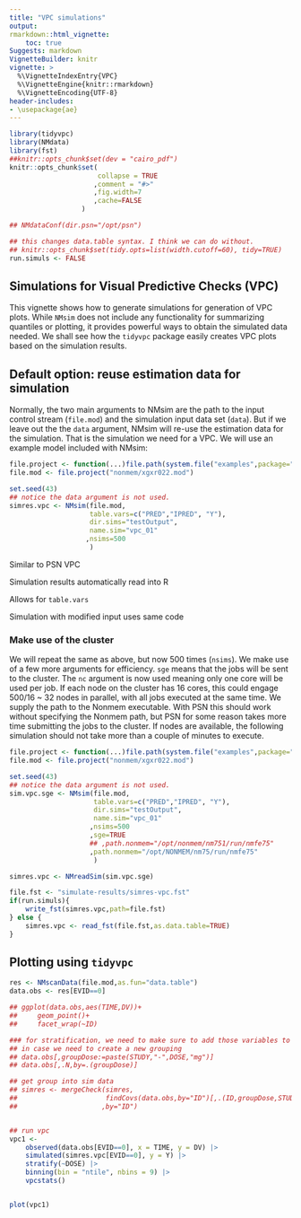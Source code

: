 ```yaml
---
title: "VPC simulations"
output:
rmarkdown::html_vignette:
    toc: true
Suggests: markdown
VignetteBuilder: knitr
vignette: >
  %\VignetteIndexEntry{VPC}
  %\VignetteEngine{knitr::rmarkdown}
  %\VignetteEncoding{UTF-8}
header-includes:
- \usepackage{ae}
---
```


```r
library(tidyvpc)
library(NMdata)
library(fst)
##knitr::opts_chunk$set(dev = "cairo_pdf")
knitr::opts_chunk$set(
                      collapse = TRUE
                     ,comment = "#>"
                     ,fig.width=7
                     ,cache=FALSE
                  )

## NMdataConf(dir.psn="/opt/psn")

## this changes data.table syntax. I think we can do without.
## knitr::opts_chunk$set(tidy.opts=list(width.cutoff=60), tidy=TRUE)
run.simuls <- FALSE
```

## Simulations for Visual Predictive Checks (VPC)
This vignette shows how to generate simulations for generation of VPC
plots. While `NMsim` does not include any functionality for summarizing quantiles or plotting, it provides powerful ways to obtain the simulated data needed. We shall see how the `tidyvpc` package easily creates VPC plots based on the simulation results.

## Default option: reuse estimation data for simulation
Normally, the two main arguments to NMsim are the path to the input
control stream (`file.mod`) and the simulation input data set
(`data`). But if we leave out the the `data` argument, NMsim will
re-use the estimation data for the simulation. That is the simulation
we need for a VPC. We will use an example model included with NMsim:

```r


file.project <- function(...)file.path(system.file("examples",package="NMsim"),...)
file.mod <- file.project("nonmem/xgxr022.mod")

```

```r
set.seed(43)
## notice the data argument is not used.
simres.vpc <- NMsim(file.mod,
                    table.vars=c("PRED","IPRED", "Y"),
                    dir.sims="testOutput",
                    name.sim="vpc_01"
                   ,nsims=500
                    )

```

Similar to PSN VPC

Simulation results automatically read into R

Allows for `table.vars`

Simulation with modified input uses same code

### Make use of the cluster
We will repeat the same as above, but now 500 times (`nsims`). We make
use of a few more arguments for efficiency. `sge` means that the jobs
will be sent to the cluster. The `nc` argument is now used meaning
only one core will be used per job. If each node on the cluster has 16
cores, this could engage 500/16 ~ 32 nodes in parallel, with all jobs
executed at the same time. We supply the path to the Nonmem executable. With PSN this should work without specifying the Nonmem path, but PSN for some reason takes more time submitting the jobs to the cluster. If nodes are available, the following simulation should not take more than a couple of minutes to execute.

```r
file.project <- function(...)file.path(system.file("examples",package="NMsim"),...)
file.mod <- file.project("nonmem/xgxr022.mod")

set.seed(43)
## notice the data argument is not used.
sim.vpc.sge <- NMsim(file.mod,
                     table.vars=c("PRED","IPRED", "Y"),
                     dir.sims="testOutput",
                     name.sim="vpc_01"
                    ,nsims=500
                    ,sge=TRUE
                    ## ,path.nonmem="/opt/nonmem/nm751/run/nmfe75"
                    ,path.nonmem="/opt/NONMEM/nm75/run/nmfe75"
                     )

simres.vpc <- NMreadSim(sim.vpc.sge)
```

```r
file.fst <- "simulate-results/simres-vpc.fst"
if(run.simuls){
    write_fst(simres.vpc,path=file.fst)
} else {
    simres.vpc <- read_fst(file.fst,as.data.table=TRUE)
}
```



## Plotting using `tidyvpc` 
```r
res <- NMscanData(file.mod,as.fun="data.table")
data.obs <- res[EVID==0]

## ggplot(data.obs,aes(TIME,DV))+
##     geom_point()+
##     facet_wrap(~ID)

### for stratification, we need to make sure to add those variables to the sim data. 
## in case we need to create a new grouping
## data.obs[,groupDose:=paste(STUDY,"-",DOSE,"mg")]
## data.obs[,.N,by=.(groupDose)]

## get group into sim data
## simres <- mergeCheck(simres,
##                      findCovs(data.obs,by="ID")[,.(ID,groupDose,STUDY,DOSE)]
##                     ,by="ID")


## run vpc
vpc1 <-
    observed(data.obs[EVID==0], x = TIME, y = DV) |>
    simulated(simres.vpc[EVID==0], y = Y) |>
    stratify(~DOSE) |>
    binning(bin = "ntile", nbins = 9) |>
    vpcstats()


plot(vpc1)

```

